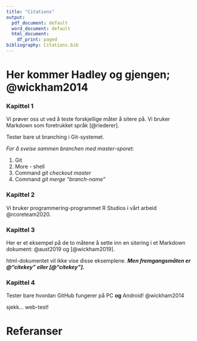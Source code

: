 ```yaml
---
title: "Citations"
output:
  pdf_document: default
  word_document: default
  html_document:
    df_print: paged
bibliography: Citations.bib
---
```



# Her kommer Hadley og gjengen; @wickham2014

### Kapittel 1

Vi prøver oss ut ved å teste forskjellige måter å sitere på. 
Vi bruker Markdown som foretrukket språk [@riederer].

Tester bare ut branching i Git-systemet. 

*For å sveise sammen branchen med master-sporet:*

1. Git
1. More - shell
1. Command *git checkout master*
1. Command *git merge "branch-name"*

### Kapittel 2

Vi bruker programmering-programmet R Studios i vårt arbeid @rcoreteam2020.

### Kapittel 3

Her er et eksempel på de to måtene å sette inn en sitering i et Markdown dokument: @aust2019 og [@wickham2019]. 

html-dokumentet vil ikke vise disse eksemplene.
***Men fremgangsmåten er @"citekey" eller [@"citekey"].***


### Kapittel 4

Tester bare hvordan GitHub fungerer på PC **og** Android! @wickham2014

sjekk... web-test!

# Referanser

